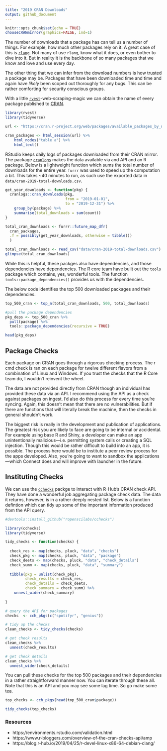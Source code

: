```yaml
---
title: "2019 CRAN Downloads"
output: github_document
---
```


```r
knitr::opts_chunk$set(echo = TRUE)
chooseCRANmirror(graphics=FALSE, ind=1)
```

The number of downloads that a package has can tell us a number of things. For example, how much other packages rely on it. A great case of this is [`rlang`](https://github.com/r-lib/rlang). Not many of use `rlang`, know what it does, or even bother to dive into it. But in reality it is the backbone of so many packages that we know and love and use every day. 

The other thing that we can infer from the download numbers is how trusted a package may be. Packages that have been downloaded time and time and again have _likely_ been scoped out thoroughly for any bugs. This can be rather comforting for security conscious groups.

With a little [`rvest`](https://github.com/tidyverse/rvest)-web-scraping-magic we can obtain the name of every package published to [CRAN](https://cran.r-project.org/). 

```r
library(rvest)
library(tidyverse)

url <- "https://cran.r-project.org/web/packages/available_packages_by_name.html"

cran_packages <- html_session(url) %>% 
    html_nodes("table a") %>% 
    html_text()
```

RStudio keeps daily logs of packages downloaded from their CRAN mirror. The package [`cranlogs`](https://r-hub.github.io/cranlogs) makes the data available via and API and an R package. Below is a lightweight function which sums the total number of downloads for the entire year. `furrr` was used to speed up the computation a bit. This takes ~40 minutes to run, as such use the exported data in `data/cran-2019-total-downloads.csv`. 

```r
get_year_downloads <- function(pkg) {
  cranlogs::cran_downloads(pkg, 
                           from = "2019-01-01",
                           to = "2019-12-31") %>% 
    group_by(package) %>% 
    summarise(total_downloads = sum(count))
}

total_cran_downloads <- furrr::future_map_dfr(
  cran_packages, 
  .f = possibly(get_year_downloads, otherwise = tibble())
  )
```


```r
total_cran_downloads <- read_csv("data/cran-2019-total-downloads.csv")
glimpse(total_cran_downloads)
```

While this is helpful, these packges also have dependencies, and those dependencies have dependencies. The R core team have built out the `tools` package which contains, yes, wonderful tools. The function `tools::package_dependencies()` provides us with the dependencies.

The below code identifies the top 500 downloaded packages and their dependencies.

```r
top_500_cran <- top_n(total_cran_downloads, 500, total_downloads)

#pull the package dependencies
pkg_deps <- top_500_cran %>%
  pull(package) %>%
  tools::package_dependencies(recursive = TRUE)
```


```r
head(pkg_deps)
```


## Package Checks

Each package on CRAN goes through a rigorous checking process. The r cmd check is ran on each package for twelve different flavors from a combination of Linux and Windows. If you trust the checks that the R Core team do, I wouldn’t reinvent the wheel. 

The data are not provided directly from CRAN though an individual has provided these data via an API. I recommend using the API as a check against packages on ingest. I’d also do this process for every time you’re syncing. Again, this doesn’t mean that there are no vulnerabilities. But if there are functions that will literally break the machine, then the checks in general shouldn’t work. 

The biggest risk is really in the development and publication of applications. The greatest risk you are likely to face are going to be internal or accidental. For example using base R and Shiny, a developer can make an app unintentionally malicious—i.e. permitting system calls or creating a SQL injection. Though this would be rather difficult to build into an app, it is possible. The process here would be to institute a peer review process for the apps developed. Also, you’re going to want to sandbox the applications—which Connect does and will improve with launcher in the future. 

## Instituting Checks 

We can use the [`cchecks`](https://github.com/ropenscilabs/cchecks) packge to interact with R-Hub's CRAN check API. They have done a wonderful job aggregating package check data. The data it returns, however, is in a rather deeply nested list. Below is a function defintion which can tidy up some of the important information produced from the API query. 

```r
#devtools::install_github("ropenscilabs/cchecks")

library(cchecks)
library(tidyverse)

tidy_checks <- function(checks) {
  
  check_res <- map(checks, pluck, "data", "checks")
  check_pkg <- map(checks, pluck, "data", "package")
  check_deets <- map(checks, pluck, "data", "check_details")
  check_summ <- map(checks, pluck, "data", "summary")
  
  tibble(pkg = unlist(check_pkg),
         check_results = check_res,
         check_details = check_deets,
         check_summary = check_summ) %>% 
    unnest_wider(check_summary)
  
}
```


```r
# query the API for packages
checks  <- cch_pkgs(c("spotifyr", "genius"))

# tidy up the checks
clean_checks <- tidy_checks(checks)

# get check results
clean_checks %>% 
  unnest(check_results)

# get check details
clean_checks %>% 
  unnest_wider(check_details)
```

You can pull these checks for the top 500 packages and their dependencies in a rather straightforward manner now. You can iterate through these all. Note that this is an API and you may see some lag time. So go make some tea. 

```r
top_checks <- cch_pkgs(head(top_500_cran$package))

tidy_checks(top_checks)
```



### Resources

- https://environments.rstudio.com/validation.html
- https://www.r-bloggers.com/overview-of-the-cran-checks-api/amp
- https://blog.r-hub.io/2019/04/25/r-devel-linux-x86-64-debian-clang/
